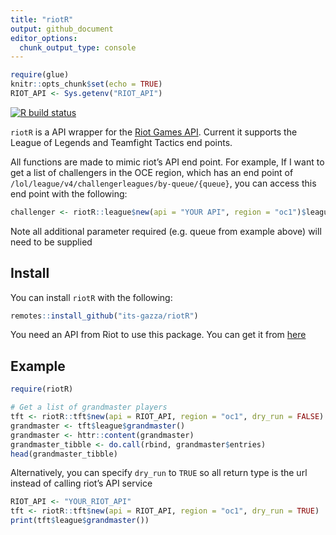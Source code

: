 ```yaml
---
title: "riotR"
output: github_document
editor_options: 
  chunk_output_type: console
---
```


```r
require(glue)
knitr::opts_chunk$set(echo = TRUE)
RIOT_API <- Sys.getenv("RIOT_API")
```

<!-- badges: start -->
  [![R build status](https://github.com/its-gazza/RiotR/workflows/R-CMD-check/badge.svg)](https://github.com/its-gazza/RiotR/actions)
<!-- badges: end -->

`riotR` is a API wrapper for the [Riot Games API][riot api]. Current it supports the League of Legends and Teamfight Tactics end points.  

All functions are made to mimic riot's API end point. For example, If I want to get a list of challengers in the OCE region, 
which has an end point of `/lol/league/v4/challengerleagues/by-queue/{queue}`,
you can access this end point with the following:

```r
challenger <- riotR::league$new(api = "YOUR API", region = "oc1")$league$challenger(queue = "RANKED_SOLO_5x5")
```

Note all additional parameter required (e.g. queue from example above) will need to be supplied

## Install
You can install `riotR` with the following:  

```r
remotes::install_github("its-gazza/riotR")
```

You need an API from Riot to use this package. You can get it from [here][api key]

## Example

```r
require(riotR)

# Get a list of grandmaster players
tft <- riotR::tft$new(api = RIOT_API, region = "oc1", dry_run = FALSE)
grandmaster <- tft$league$grandmaster()
grandmaster <- httr::content(grandmaster)
grandmaster_tibble <- do.call(rbind, grandmaster$entries)
head(grandmaster_tibble)
```

Alternatively, you can specify `dry_run` to `TRUE` so all return type is the url instead of 
calling riot's API service

```r
RIOT_API <- "YOUR_RIOT_API"
tft <- riotR::tft$new(api = RIOT_API, region = "oc1", dry_run = TRUE)
print(tft$league$grandmaster())
```


<!-- Markdown links -->
[riot api]: https://developer.riotgames.com/apis
[api key]: https://developer.riotgames.com/
